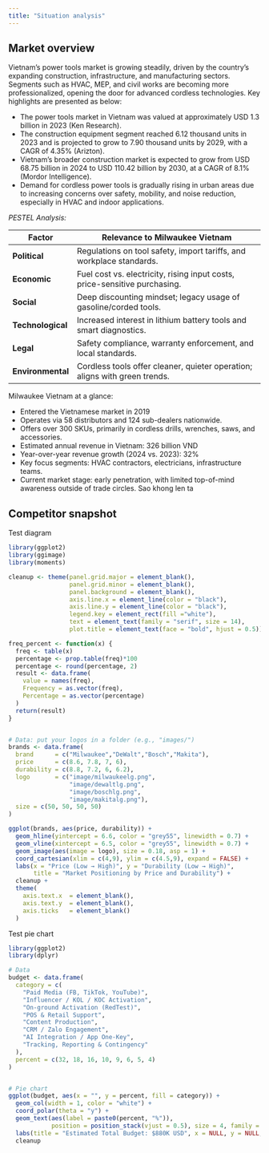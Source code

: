 ```yaml
---
title: "Situation analysis"
---
```


## Market overview

Vietnam’s power tools market is growing steadily, driven by the country’s expanding construction, infrastructure, and manufacturing sectors. Segments such as HVAC, MEP, and civil works are becoming more professionalized, opening the door for advanced cordless technologies. Key highlights are presented as below:

-	The power tools market in Vietnam was valued at approximately USD 1.3 billion in 2023 (Ken Research).
-	The construction equipment segment reached 6.12 thousand units in 2023 and is projected to grow to 7.90 thousand units by 2029, with a CAGR of 4.35% (Arizton).
-	Vietnam’s broader construction market is expected to grow from USD 68.75 billion in 2024 to USD 110.42 billion by 2030, at a CAGR of 8.1% (Mordor Intelligence).
-	Demand for cordless power tools is gradually rising in urban areas due to increasing concerns over safety, mobility, and noise reduction, especially in HVAC and indoor applications.

*PESTEL Analysis:*

| **Factor**       | **Relevance to Milwaukee Vietnam**                                      |
|------------------|-------------------------------------------------------------------------|
| **Political**    | Regulations on tool safety, import tariffs, and workplace standards.    |
| **Economic**     | Fuel cost vs. electricity, rising input costs, price-sensitive purchasing. |
| **Social**       | Deep discounting mindset; legacy usage of gasoline/corded tools.        |
| **Technological**| Increased interest in lithium battery tools and smart diagnostics.      |
| **Legal**        | Safety compliance, warranty enforcement, and local standards.           |
| **Environmental**| Cordless tools offer cleaner, quieter operation; aligns with green trends. |

Milwaukee Vietnam at a glance:

-	Entered the Vietnamese market in 2019
-	Operates via 58 distributors and 124 sub-dealers nationwide.
-	Offers over 300 SKUs, primarily in cordless drills, wrenches, saws, and accessories.
-	Estimated annual revenue in Vietnam: 326 billion VND
-	Year-over-year revenue growth (2024 vs. 2023): 32%
-	Key focus segments: HVAC contractors, electricians, infrastructure teams.
-	Current market stage: early penetration, with limited top-of-mind awareness outside of trade circles.
Sao khong len ta

## Competitor snapshot

Test diagram


```r
library(ggplot2)
library(ggimage)
library(moments)

cleanup <- theme(panel.grid.major = element_blank(),
                 panel.grid.minor = element_blank(),
                 panel.background = element_blank(),
                 axis.line.x = element_line(color = "black"),
                 axis.line.y = element_line(color = "black"),
                 legend.key = element_rect(fill ="white"),
                 text = element_text(family = "serif", size = 14),
                 plot.title = element_text(face = "bold", hjust = 0.5))

freq_percent <- function(x) {
  freq <- table(x)
  percentage <- prop.table(freq)*100
  percentage <- round(percentage, 2)
  result <- data.frame(
    value = names(freq),
    Frequency = as.vector(freq),
    Percentage = as.vector(percentage)
  )
  return(result)
}


# Data: put your logos in a folder (e.g., "images/")
brands <- data.frame(
  brand      = c("Milwaukee","DeWalt","Bosch","Makita"),
  price      = c(8.6, 7.8, 7, 6),
  durability = c(8.8, 7.2, 6, 6.2),
  logo       = c("image/milwaukeelg.png",
                 "image/dewaltlg.png",
                 "image/boschlg.png",
                 "image/makitalg.png"),
  size = c(50, 50, 50, 50)
)

ggplot(brands, aes(price, durability)) +
  geom_hline(yintercept = 6.6, color = "grey55", linewidth = 0.7) +
  geom_vline(xintercept = 6.5, color = "grey55", linewidth = 0.7) +
  geom_image(aes(image = logo), size = 0.18, asp = 1) +
  coord_cartesian(xlim = c(4,9), ylim = c(4.5,9), expand = FALSE) +
  labs(x = "Price (Low → High)", y = "Durability (Low → High)",
       title = "Market Positioning by Price and Durability") +
  cleanup + 
  theme(
    axis.text.x  = element_blank(),
    axis.text.y  = element_blank(),
    axis.ticks   = element_blank()
  )
```

Test pie chart

```r
library(ggplot2)
library(dplyr)

# Data
budget <- data.frame(
  category = c(
    "Paid Media (FB, TikTok, YouTube)",
    "Influencer / KOL / KOC Activation",
    "On-ground Activation (RedTest)",
    "POS & Retail Support",
    "Content Production",
    "CRM / Zalo Engagement",
    "AI Integration / App One-Key",
    "Tracking, Reporting & Contingency"
  ),
  percent = c(32, 18, 16, 10, 9, 6, 5, 4)
)


# Pie chart
ggplot(budget, aes(x = "", y = percent, fill = category)) +
  geom_col(width = 1, color = "white") +
  coord_polar(theta = "y") +
  geom_text(aes(label = paste0(percent, "%")),
            position = position_stack(vjust = 0.5), size = 4, family = "serif") +
  labs(title = "Estimated Total Budget: $880K USD", x = NULL, y = NULL, fill = "Category") +
  cleanup

```
